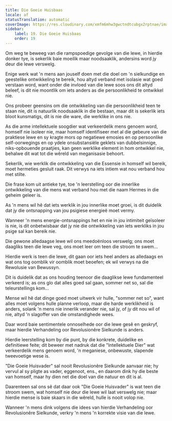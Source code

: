 ```yaml
---
title: Die Goeie Huisbaas
locale: af
statusTranslation: automatic
coverImage: https://res.cloudinary.com/xmfm6mhw3gwctndtcubgx2rptnae/image/upload/v1740468922/small_cover_tratado_de_psicologia_revolucionaria_a4c0dca4e0.webp
sidebar:
    label: 19. Die Goeie Huisbaas
    order: 19
---
```

Om weg te beweeg van die rampspoedige gevolge van die lewe, in hierdie donker tye, is sekerlik baie moeilik maar noodsaaklik, andersins word jy deur die lewe verswelg.

Enige werk wat 'n mens aan jouself doen met die doel om 'n sielkundige en geestelike ontwikkeling te bereik, hou altyd verband met isolasie wat goed verstaan word, want onder die invloed van die lewe soos ons dit altyd beleef, is dit nie moontlik om iets anders as die persoonlikheid te ontwikkel nie.

Ons probeer geensins om die ontwikkeling van die persoonlikheid teen te staan nie, dit is natuurlik noodsaaklik in die bestaan, maar dit is sekerlik iets bloot kunsmatigs, dit is nie die ware, die werklike in ons nie.

As die arme intellektuele soogdier wat verkeerdelik mens genoem word, homself nie isoleer nie, maar homself identifiseer met al die gebeure van die praktiese lewe en sy kragte mors op negatiewe emosies en op persoonlike self-oorwegings en op ydele onsubstansiële geklets van dubbelsinnige, niks-opbouende praatjies, kan geen werklike element in hom ontwikkel nie, behalwe dit wat tot die wêreld van meganisasie behoort.

Sekerlik, wie werklik die ontwikkeling van die Essensie in homself wil bereik, moet hermeties gesluit raak. Dit verwys na iets intiem wat nou verband hou met stilte.

Die frase kom uit antieke tye, toe 'n leerstelling oor die innerlike ontwikkeling van die mens wat verband hou met die naam Hermes in die geheim geleer is.

As 'n mens wil hê dat iets werklik in jou innerlike moet groei, is dit duidelik dat jy die ontsnapping van jou psigiese energieë moet vermy.

Wanneer 'n mens energie-ontsnappings het en nie in jou intimiteit geïsoleer is nie, is dit onbetwisbaar dat jy nie die ontwikkeling van iets werkliks in jou psige sal kan bereik nie.

Die gewone alledaagse lewe wil ons meedoënloos verswelg; ons moet daagliks teen die lewe veg, ons moet leer om teen die stroom te swem...

Hierdie werk is teen die lewe, dit gaan oor iets heel anders as alledaags en wat ons tog oomblik vir oomblik moet beoefen; ek wil verwys na die Rewolusie van Bewussyn.

Dit is duidelik dat as ons houding teenoor die daaglikse lewe fundamenteel verkeerd is; as ons glo dat alles goed sal gaan, sommer net so, sal die teleurstellings kom...

Mense wil hê dat dinge goed moet uitwerk vir hulle, "sommer net so", want alles moet volgens hulle planne verloop, maar die harde werklikheid is anders, solank 'n mens nie innerlik verander nie, sal jy, of jy dit nou wil of nie, altyd 'n slagoffer van die omstandighede wees.

Daar word baie sentimentele onnoselhede oor die lewe gesê en geskryf, maar hierdie Verhandeling oor Revolusionêre Sielkunde is anders.

Hierdie leerstelling kom by die punt, by die konkrete, duidelike en definitiewe feite; dit beweer met nadruk dat die "Intellektuele Dier" wat verkeerdelik mens genoem word, 'n meganiese, onbewuste, slapende tweevoetige wese is.

"Die Goeie Huisvader" sal nooit Revolusionêre Sielkunde aanvaar nie; hy vervul al sy pligte as vader, eggenoot, ens., en daarom dink hy die beste van homself, maar hy dien net die doel van die natuur en dit is al.

Daarenteen sal ons sê dat daar ook "Die Goeie Huisvader" is wat teen die stroom swem, wat homself nie deur die lewe wil laat verswelg nie; maar hierdie mense is baie skaars in die wêreld, hulle is nooit volop nie.

Wanneer 'n mens dink volgens die idees van hierdie Verhandeling oor Revolusionêre Sielkunde, verkry 'n mens 'n korrekte visie van die lewe.


